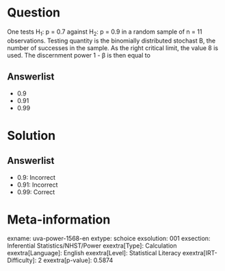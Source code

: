 Question
========

One tests H~1~: p = 0.7 against H~2~: p = 0.9 in a random sample of n = 11 observations. Testing quantity is the binomially distributed stochast B, the number of successes in the sample. As the right critical limit, the value 8 is used. The discernment power 1 - β is then equal to

Answerlist
----------

* 0.9
* 0.91
* 0.99

Solution
========

Answerlist
----------

* 0.9: Incorrect
* 0.91: Incorrect
* 0.99: Correct

Meta-information
================
exname: uva-power-1568-en
extype: schoice
exsolution: 001
exsection: Inferential Statistics/NHST/Power
exextra[Type]: Calculation
exextra[Language]: English
exextra[Level]: Statistical Literacy
exextra[IRT-Difficulty]: 2
exextra[p-value]: 0.5874
